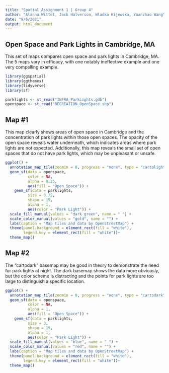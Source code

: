 ```yaml
---
title: "Spatial Assignment 1 | Group 4"
author: "Alanna Wittet, Jack Halverson, Wladka Kijewska, Yuanzhao Wang"
date: "9/6/2021"
output: html_document
---
```


## Open Space and Park Lights in Cambridge, MA

This set of maps compares open space and park lights in Cambridge, MA. The 5 maps vary in efficacy, with one notably ineffective example and one very compelling example.

```r
library(ggspatial)
library(ggthemes)
library(tidyverse)
library(sf)
```

```r
parklights <- st_read("INFRA_ParkLights.gdb")
openspace <- st_read("RECREATION_OpenSpace.shp")
```

## Map #1
This map clearly shows areas of open space in Cambridge and the concentration of park lights within those open spaces. The opacity of the open space reveals water underneath, which indicates areas where park lights are not expected. Additionally, this map reveals the small set of open spaces that do not have park lights, which may be unpleasant or unsafe.


```r
ggplot() +
  annotation_map_tile(zoomin = 0, progress = "none", type = "cartolight") +
  geom_sf(data = openspace,
          color = NA,
          alpha = 0.25,
          aes(fill = "Open Space")) +
    geom_sf(data = parklights,
          size = 0.75,      
          shape = 19,
          alpha = 1,
          aes(color = "Park Light")) +
  scale_fill_manual(values = "dark green", name = " ") +
  scale_color_manual(values = "gold", name = "") +
  labs(caption = "Map tiles and data by OpenStreetMap") +
  theme(panel.background = element_rect(fill = "white"),
        legend.key = element_rect(fill = "white"))+
  theme_map() 

```

## Map #2
The "cartodark" basemap may be good in theory to demonstrate the need for park lights at night. The dark basemap shows the data more obviously, but the color scheme is distracting and the points for park lights are too large to distinguish a specific location.


```R
ggplot() +
  annotation_map_tile(zoomin = 0, progress = "none", type = "cartodark") +
  geom_sf(data = openspace,
          color = NA,
          alpha = 1,
          aes(fill = "Open Space")) +
    geom_sf(data = parklights,
          size = 3,      
          shape = 19,
          alpha = 1,
          aes(color = "Park Light")) +
  scale_fill_manual(values = "blue", name = " ") +
  scale_color_manual(values = "red", name = "") +
  labs(caption = "Map tiles and data by OpenStreetMap") +
  theme(panel.background = element_rect(fill = "white"),
        legend.key = element_rect(fill = "white"))+
  theme_map() 
```